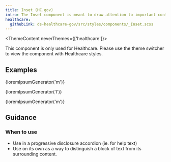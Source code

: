 ```yaml
---
title: Inset (HC.gov)
intro: The Inset component is meant to draw attention to important content, or to associate a block of content with another element.
healthcare:
  githubLink: ds-healthcare-gov/src/styles/components/_Inset.scss
---
```


<ThemeContent neverThemes={['healthcare']}>
  <Alert variation="error">
     <p class="ds-c-alert__text">
        This component is only used for Healthcare. Please use the theme switcher to view the component with Healthcare styles.
    </p>
  </Alert>
</ThemeContent>

## Examples

<EmbeddedExample>
    <p class="ds-text">{loremIpsumGenerator('m')}</p>
    <p class="hc-c-inset ds-text">{loremIpsumGenerator('l')}</p>
    <p class="ds-text">{loremIpsumGenerator('m')}</p>
</EmbeddedExample>

## Guidance

### When to use

- Use in a progressive disclosure accordion (ie. for help text)
- Use on its own as a way to distinguish a block of text from its surrounding content.